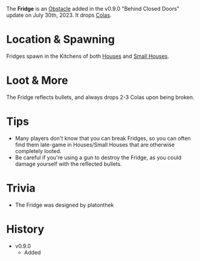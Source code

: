 The **Fridge** is an [Obstacle](/obstacles) added in the v0.9.0 "Behind Closed Doors" update on July 30th, 2023. It drops [Colas](/healing/colas).

# Location & Spawning
Fridges spawn in the Kitchens of both [Houses](/buildings/house) and [Small Houses](/buildings/small_house).

# Loot & More
The Fridge reflects bullets, and always drops 2-3 Colas upon being broken.

# Tips
- Many players don't know that you can break Fridges, so you can often find them late-game in Houses/Small Houses that are otherwise completely looted.
- Be careful if you're using a gun to destroy the Fridge, as you could damage yourself with the reflected bullets.

# Trivia
- The Fridge was designed by platonthek

# History
- v0.9.0
    - Added
